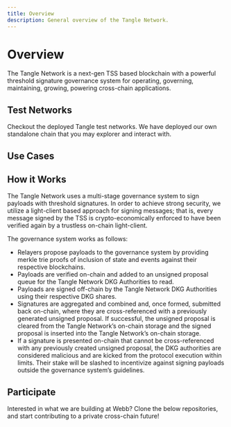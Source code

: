 ```yaml
---
title: Overview
description: General overview of the Tangle Network.
---
```



# Overview

The Tangle Network is a next-gen TSS based blockchain with a powerful threshold signature governance system for operating,
governing, maintaining, growing, powering cross-chain applications.

## Test Networks

Checkout the deployed Tangle test networks. We have deployed our own standalone chain that you may explorer and interact with.
<TestNetworkArea />

## Use Cases

<UseCasesArea />

## How it Works

The Tangle Network uses a multi-stage governance system to sign payloads with threshold signatures. In order to achieve strong security, we utilize a light-client based approach for signing messages; that is, every message signed by the TSS is crypto-economically enforced to have been verified again by a trustless on-chain light-client.

The governance system works as follows:

- Relayers propose payloads to the governance system by providing merkle trie proofs of inclusion of state and events against their respective blockchains.
- Payloads are verified on-chain and added to an unsigned proposal queue for the Tangle Network DKG Authorities to read.
- Payloads are signed off-chain by the Tangle Network DKG Authorities using their respective DKG shares.
- Signatures are aggregated and combined and, once formed, submitted back on-chain, where they are cross-referenced with a previously generated unsigned proposal. If successful, the unsigned proposal is cleared from the Tangle Network’s on-chain storage and the signed proposal is inserted into the Tangle Network’s on-chain storage.
- If a signature is presented on-chain that cannot be cross-referenced with any previously created unsigned proposal, the DKG authorities are considered malicious and are kicked from the protocol execution within limits. Their stake will be slashed to incentivize against signing payloads outside the governance system’s guidelines.

## Participate

Interested in what we are building at Webb? Clone the below repositories, and start contributing to a private cross-chain future!

<ParticipateArea />

<FullWebbCTA />
